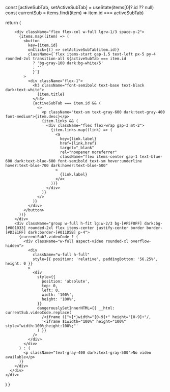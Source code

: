   const [activeSubTab, setActiveSubTab] = useState(items[0]?.id ?? null)
  const currentSub = items.find((item) => item.id === activeSubTab)

  return (
    <div className="not-prose space-y-6">
      <div className="flex flex-col lg:flex-row gap-6">
       
        <div className="flex flex-col w-full lg:w-1/3 space-y-2">
          {items.map((item) => (
            <button
              key={item.id}
              onClick={() => setActiveSubTab(item.id)}
              className={`flex items-start gap-1.5 text-left px-5 py-4 rounded-2xl transition-all ${activeSubTab === item.id
                ? 'bg-gray-100 dark:bg-white/5'
                : ''
                }`}
            >
              <div className="flex-1">
                <h3 className="font-semibold text-base text-black dark:text-white">
                  {item.title}
                </h3>
                {activeSubTab === item.id && (
                  <>
                    <p className="text-sm text-gray-600 dark:text-gray-400 font-medium">{item.desc}</p>
                    {item.links && (
                      <div className="flex flex-wrap gap-3 mt-2">
                        {item.links.map((link) => (
                          <a
                            key={link.label}
                            href={link.href}
                            target="_blank"
                            rel="noopener noreferrer"
                            className="flex items-center gap-1 text-blue-600 dark:text-blue-600 font-semibold text-sm hover:underline hover:text-blue-700 dark:hover:text-blue-500"
                          >
                            {link.label}
                          </a>
                        ))}
                      </div>
                    )}
                  </>
                )}
              </div>
            </button>
          ))}
        </div>
        <div className="group w-full h-fit lg:w-2/3 bg-[#F5F8FF] dark:bg-[#001033] rounded-2xl flex items-center justify-center border border-[#D3E1FF] dark:border-[#011D5B] p-4">
          {currentSub?.videoCode ? (
            <div className="w-full aspect-video rounded-xl overflow-hidden">
              <div
                className="w-full h-full"
                style={{ position: 'relative', paddingBottom: '56.25%', height: 0 }}
              >
                <div
                  style={{
                    position: 'absolute',
                    top: 0,
                    left: 0,
                    width: '100%',
                    height: '100%',
                  }}
                  dangerouslySetInnerHTML={{ __html: currentSub.videoCode.replace(
                    /<iframe ([^>]*)width="[0-9]+" height="[0-9]+"/,
                    '<iframe $1width="100%" height="100%" style="width:100%;height:100%;"'
                  ) }}
                />
              </div>
            </div>
          ) : (
            <p className="text-gray-400 dark:text-gray-500">No video available</p>
          )}
        </div>
      </div>
    </div>
  )
}
